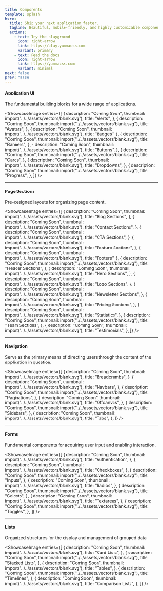 ```yaml
---
title: Components
template: splash
hero:
  title: Ship your next application faster.
  tagline: Beautiful, mobile-friendly, and highly customizable components for Yumma CSS projects.
  actions:
    - text: Try the playground
      icon: right-arrow
      link: https://play.yummacss.com
      variant: primary
    - text: Read the docs
      icon: right-arrow
      link: https://yummacss.com
      variant: minimal
next: false
prev: false
---
```


#### Application UI

 The fundamental building blocks for a wide range of applications.

<ShowcaseImage
  entries={[
    {
      description: "Coming Soon",
      thumbnail: import("../../assets/vectors/blank.svg"),
      title: "Alerts",
    },
    {
      description: "Coming Soon",
      thumbnail: import("../../assets/vectors/blank.svg"),
      title: "Avatars",
    },
    {
      description: "Coming Soon",
      thumbnail: import("../../assets/vectors/blank.svg"),
      title: "Badges",
    },
    {
      description: "Coming Soon",
      thumbnail: import("../../assets/vectors/blank.svg"),
      title: "Banners",
    },
    {
      description: "Coming Soon",
      thumbnail: import("../../assets/vectors/blank.svg"),
      title: "Buttons",
    },
    {
      description: "Coming Soon",
      thumbnail: import("../../assets/vectors/blank.svg"),
      title: "Cards",
    },
    {
      description: "Coming Soon",
      thumbnail: import("../../assets/vectors/blank.svg"),
      title: "Dropdowns",
    },
    {
      description: "Coming Soon",
      thumbnail: import("../../assets/vectors/blank.svg"),
      title: "Progress",
    },
  ]}
/>

---

#### Page Sections

Pre-designed layouts for organizing page content.

<ShowcaseImage
  entries={[
    {
      description: "Coming Soon",
      thumbnail: import("../../assets/vectors/blank.svg"),
      title: "Blog Sections",
    },
    {
      description: "Coming Soon",
      thumbnail: import("../../assets/vectors/blank.svg"),
      title: "Contact Sections",
    },
    {
      description: "Coming Soon",
      thumbnail: import("../../assets/vectors/blank.svg"),
      title: "CTA Sections",
    },
    {
      description: "Coming Soon",
      thumbnail: import("../../assets/vectors/blank.svg"),
      title: "Feature Sections",
    },
    {
      description: "Coming Soon",
      thumbnail: import("../../assets/vectors/blank.svg"),
      title: "Footers",
    },
    {
      description: "Coming Soon",
      thumbnail: import("../../assets/vectors/blank.svg"),
      title: "Header Sections",
    },
    {
      description: "Coming Soon",
      thumbnail: import("../../assets/vectors/blank.svg"),
      title: "Hero Sections",
    },
    {
      description: "Coming Soon",
      thumbnail: import("../../assets/vectors/blank.svg"),
      title: "Logo Sections",
    },
    {
      description: "Coming Soon",
      thumbnail: import("../../assets/vectors/blank.svg"),
      title: "Newsletter Sections",
    },
    {
      description: "Coming Soon",
      thumbnail: import("../../assets/vectors/blank.svg"),
      title: "Pricing Sections",
    },
    {
      description: "Coming Soon",
      thumbnail: import("../../assets/vectors/blank.svg"),
      title: "Statistics",
    },
    {
      description: "Coming Soon",
      thumbnail: import("../../assets/vectors/blank.svg"),
      title: "Team Sections",
    },
    {
      description: "Coming Soon",
      thumbnail: import("../../assets/vectors/blank.svg"),
      title: "Testimonials",
    },
  ]}
/>

---

#### Navigation

Serve as the primary means of directing users through the content of the application in question.

<ShowcaseImage
  entries={[
    {
      description: "Coming Soon",
      thumbnail: import("../../assets/vectors/blank.svg"),
      title: "Breadcrumbs",
    },
    {
      description: "Coming Soon",
      thumbnail: import("../../assets/vectors/blank.svg"),
      title: "Navbars",
    },
    {
      description: "Coming Soon",
      thumbnail: import("../../assets/vectors/blank.svg"),
      title: "Paginations",
    },
    {
      description: "Coming Soon",
      thumbnail: import("../../assets/vectors/blank.svg"),
      title: "Offcanvas",
    },
    {
      description: "Coming Soon",
      thumbnail: import("../../assets/vectors/blank.svg"),
      title: "Sidebars",
    },
    {
      description: "Coming Soon",
      thumbnail: import("../../assets/vectors/blank.svg"),
      title: "Tabs",
    },
  ]}
/>

---

#### Forms

Fundamental components for acquiring user input and enabling interaction.

<ShowcaseImage
  entries={[
    {
      description: "Coming Soon",
      thumbnail: import("../../assets/vectors/blank.svg"),
      title: "Authentication",
    },
    {
      description: "Coming Soon",
      thumbnail: import("../../assets/vectors/blank.svg"),
      title: "Checkboxes",
    },
    {
      description: "Coming Soon",
      thumbnail: import("../../assets/vectors/blank.svg"),
      title: "Inputs",
    },
    {
      description: "Coming Soon",
      thumbnail: import("../../assets/vectors/blank.svg"),
      title: "Radios",
    },
    {
      description: "Coming Soon",
      thumbnail: import("../../assets/vectors/blank.svg"),
      title: "Selects",
    },
    {
      description: "Coming Soon",
      thumbnail: import("../../assets/vectors/blank.svg"),
      title: "Textareas",
    },
    {
      description: "Coming Soon",
      thumbnail: import("../../assets/vectors/blank.svg"),
      title: "Toggles",
    },
  ]}
/>

---

#### Lists

Organized structures for the display and management of grouped data.

<ShowcaseImage
  entries={[
    {
      description: "Coming Soon",
      thumbnail: import("../../assets/vectors/blank.svg"),
      title: "Card Lists",
    },
    {
      description: "Coming Soon",
      thumbnail: import("../../assets/vectors/blank.svg"),
      title: "Stacked Lists",
    },
    {
      description: "Coming Soon",
      thumbnail: import("../../assets/vectors/blank.svg"),
      title: "Tables",
    },
    {
      description: "Coming Soon",
      thumbnail: import("../../assets/vectors/blank.svg"),
      title: "Timelines",
    },
    {
      description: "Coming Soon",
      thumbnail: import("../../assets/vectors/blank.svg"),
      title: "Comparison Lists",
    },
  ]}
/>
